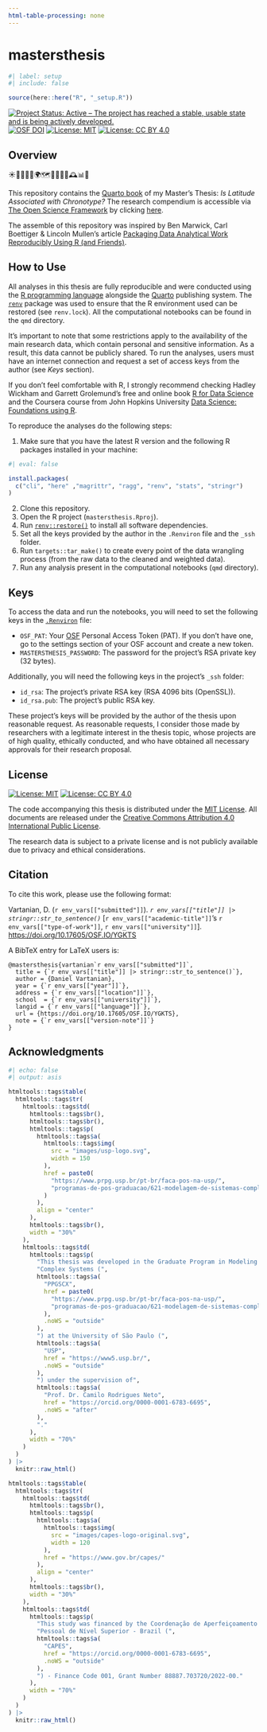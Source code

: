 ```yaml
---
html-table-processing: none
---
```


# mastersthesis

<!-- quarto render --profile gfm -->

```r
#| label: setup
#| include: false

source(here::here("R", "_setup.R"))
```

<!-- badges: start -->
[![Project Status: Active – The project has reached a stable, usable state and is being actively developed.](https://www.repostatus.org/badges/latest/active.svg)](https://www.repostatus.org/#active)
[![OSF DOI](https://img.shields.io/badge/DOI-10.17605/OSF.IO/YGKTS-1284C5.svg)](https://doi.org/10.17605/OSF.IO/YGKTS)
[![License: MIT](https://img.shields.io/badge/license-MIT-green)](https://choosealicense.com/licenses/mit/)
[![License: CC BY 4.0](https://img.shields.io/badge/License-CC_BY_4.0-lightgrey.svg)](https://creativecommons.org/licenses/by/4.0/)
<!-- badges: end -->

## Overview

☀️🌙⏰🛌💤🌍🗺️🧭📅🧬🧠🕰️📊📓

This repository contains the [Quarto book](https://quarto.org/docs/books/) of my Master's Thesis: *Is Latitude Associated with Chronotype?* The research compendium is accessible via [The Open Science Framework](https://osf.io/) by clicking [here](https://doi.org/10.17605/OSF.IO/YGKTS).

The assemble of this repository was inspired by Ben Marwick, Carl Boettiger & Lincoln Mullen's article [Packaging Data Analytical Work Reproducibly Using R (and Friends)](https://doi.org/10.1080/00031305.2017.1375986).

## How to Use

All analyses in this thesis are fully reproducible and were conducted using the [R programming language](https://www.r-project.org/) alongside the [Quarto](https://quarto.org/) publishing system. The [`renv`](https://rstudio.github.io/renv/) package was used to ensure that the R environment used can be restored (see `renv.lock`). All the computational notebooks can be found in the `qmd` directory.

It's important to note that some restrictions apply to the availability of the  main research data, which contain personal and sensitive information. As a result, this data cannot be publicly shared. To run the analyses, users must have an internet connection and request a set of access keys from the author (see *Keys* section).

If you don't feel comfortable with R, I strongly recommend checking Hadley Wickham and Garrett Grolemund's free and online book [R for Data Science](https://r4ds.hadley.nz/) and the Coursera course from John Hopkins University [Data Science: Foundations using R](https://www.coursera.org/specializations/data-science-foundations-r).

To reproduce the analyses do the following steps:

(@) Make sure that you have the latest R version and the following R packages installed in your machine:

```r
#| eval: false

install.packages(
  c("cli", "here" ,"magrittr", "ragg", "renv", "stats", "stringr")
)
```

(@) Clone this repository.
(@) Open the R project (`mastersthesis.Rproj`).
(@) Run [`renv::restore()`](https://rstudio.github.io/renv//reference/restore.html) to install all software dependencies.
(@) Set all the keys provided by the author in the `.Renviron` file and the `_ssh` folder.
(@) Run `targets::tar_make()` to create every point of the data wrangling process (from the raw data to the cleaned and weighted data). 
(@) Run any analysis present in the computational notebooks (`qmd` directory).

## Keys

To access the data and run the notebooks, you will need to set the following keys in the [`.Renviron`](https://bookdown.org/csgillespie/efficientR/set-up.html#:~:text=2.4.6%20The%20.Renviron%20file) file:

- `OSF_PAT`: Your [OSF](https://osf.io/) Personal Access Token (PAT). If you don't have one, go to the settings section of your OSF account and create a new token.
- `MASTERSTHESIS_PASSWORD`: The password for the project's RSA private key (32 bytes).

Additionally, you will need the following keys in the project's `_ssh` folder:

- `id_rsa`: The project's private RSA key (RSA 4096 bits (OpenSSL)).
- `id_rsa.pub`: The project's public RSA key.

These project's keys will be provided by the author of the thesis upon reasonable request. As reasonable requests, I consider those made by researchers with a legitimate interest in the thesis topic, whose projects are of high quality, ethically conducted, and who have obtained all necessary approvals for their research proposal.

## License

[![License:
MIT](https://img.shields.io/badge/license-MIT-green)](https://opensource.org/license/mit/)
[![License: CC BY 4.0](https://img.shields.io/badge/License-CC_BY_4.0-lightgrey.svg)](https://creativecommons.org/licenses/by/4.0/)

The code accompanying this thesis is distributed under the [MIT License](https://opensource.org/license/mit/). All documents are released under the [Creative Commons Attribution 4.0 International Public License](https://creativecommons.org/licenses/by/4.0/).

The research data is subject to a private license and is not publicly available due to privacy and ethical considerations.

## Citation

To cite this work, please use the following format:

Vartanian, D. (`r env_vars[["submitted"]]`). *`r env_vars[["title"]] |> stringr::str_to_sentence()`* [`r env_vars[["academic-title"]]`'s `r env_vars[["type-of-work"]]`, `r env_vars[["university"]]`]. [https://doi.org/10.17605/OSF.IO/YGKTS](https://doi.org/10.17605/OSF.IO/YGKTS)

A BibTeX entry for LaTeX users is:

```
@mastersthesis{vartanian`r env_vars[["submitted"]]`,
  title = {`r env_vars[["title"]] |> stringr::str_to_sentence()`},
  author = {Daniel Vartanian},
  year = {`r env_vars[["year"]]`},
  address = {`r env_vars[["location"]]`},
  school  = {`r env_vars[["university"]]`},
  langid = {`r env_vars[["language"]]`},
  url = {https://doi.org/10.17605/OSF.IO/YGKTS},
  note = {`r env_vars[["version-note"]]`}
}
```

## Acknowledgments

```r
#| echo: false
#| output: asis

htmltools::tags$table(
  htmltools::tags$tr(
    htmltools::tags$td(
      htmltools::tags$br(),
      htmltools::tags$br(),
      htmltools::tags$p(
        htmltools::tags$a(
          htmltools::tags$img(
            src = "images/usp-logo.svg",
            width = 150
          ),
          href = paste0(
            "https://www.prpg.usp.br/pt-br/faca-pos-na-usp/",
            "programas-de-pos-graduacao/621-modelagem-de-sistemas-complexos"
          )
        ),
        align = "center"
      ),
      htmltools::tags$br(),
      width = "30%"
    ),
    htmltools::tags$td(
      htmltools::tags$p(
        "This thesis was developed in the Graduate Program in Modeling ", 
        "Complex Systems (", 
        htmltools::tags$a(
          "PPGSCX",
          href = paste0(
            "https://www.prpg.usp.br/pt-br/faca-pos-na-usp/",
            "programas-de-pos-graduacao/621-modelagem-de-sistemas-complexos"
          ),
          .noWS = "outside"
        ),
        ") at the University of São Paulo (",
        htmltools::tags$a(
          "USP",
          href = "https://www5.usp.br/",
          .noWS = "outside"
        ),
        ") under the supervision of", 
        htmltools::tags$a(
          "Prof. Dr. Camilo Rodrigues Neto",
          href = "https://orcid.org/0000-0001-6783-6695",
          .noWS = "after"
        ),
        "."
      ),
      width = "70%"
    )
  )
) |>
  knitr::raw_html()

htmltools::tags$table(
  htmltools::tags$tr(
    htmltools::tags$td(
      htmltools::tags$br(),
      htmltools::tags$p(
        htmltools::tags$a(
          htmltools::tags$img(
            src = "images/capes-logo-original.svg",
            width = 120
          ),
          href = "https://www.gov.br/capes/"
        ),
        align = "center"
      ),
      htmltools::tags$br(),
      width = "30%"
    ),
    htmltools::tags$td(
      htmltools::tags$p(
        "This study was financed by the Coordenação de Aperfeiçoamento de ", 
        "Pessoal de Nível Superior - Brazil (",
        htmltools::tags$a(
          "CAPES",
          href = "https://orcid.org/0000-0001-6783-6695",
          .noWS = "outside"
        ),
        ") - Finance Code 001, Grant Number 88887.703720/2022-00."
      ),
      width = "70%"
    )
  )
) |>
  knitr::raw_html()
```
